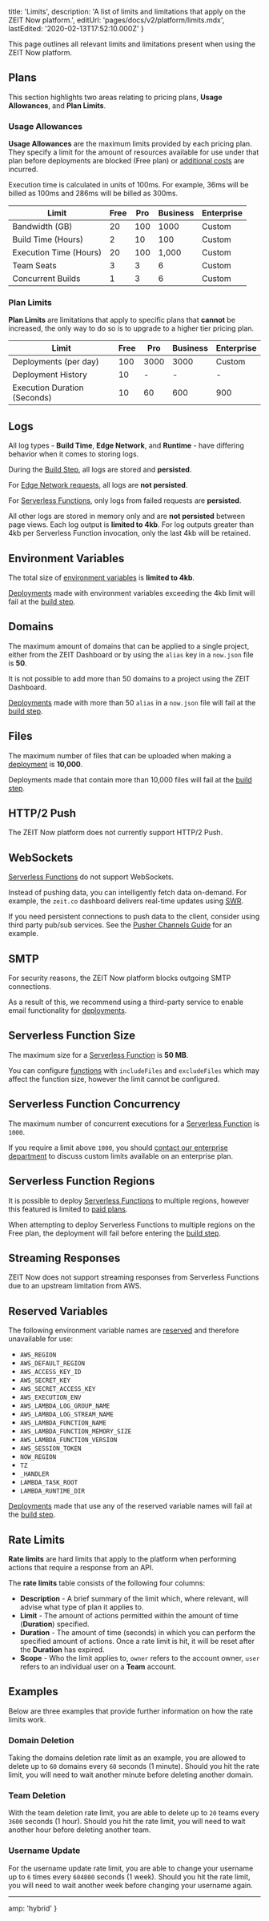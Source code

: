 
  title: 'Limits',
  description:
    'A list of limits and limitations that apply on the ZEIT Now platform.',
  editUrl: 'pages/docs/v2/platform/limits.mdx',
  lastEdited: '2020-02-13T17:52:10.000Z'
}

This page outlines all relevant limits and limitations present when using the ZEIT Now platform.

## Plans

This section highlights two areas relating to pricing plans, **Usage Allowances**, and **Plan Limits**.

### Usage Allowances

**Usage Allowances** are the maximum limits provided by each pricing plan. They specify a limit for the amount of resources available for use under that plan before deployments are blocked (Free plan) or [additional costs](/pricing) are incurred.

<Note>
  Execution time is calculated in units of 100ms. For example, 36ms will be
  billed as 100ms and 286ms will be billed as 300ms.
</Note>

<br />

| Limit                  | Free | Pro | Business | Enterprise |
| ---------------------- | ---- | --- | -------- | ---------- |
| Bandwidth (GB)         | 20   | 100 | 1000     | Custom     |
| Build Time (Hours)     | 2    | 10  | 100      | Custom     |
| Execution Time (Hours) | 20   | 100 | 1,000    | Custom     |
| Team Seats             | 3    | 3   | 6        | Custom     |
| Concurrent Builds      | 1    | 3   | 6        | Custom     |

### Plan Limits

**Plan Limits** are limitations that apply to specific plans that **cannot** be increased, the only way to do so is to upgrade to a higher tier pricing plan.

| Limit                        | Free | Pro  | Business | Enterprise |
| ---------------------------- | ---- | ---- | -------- | ---------- |
| Deployments (per day)        | 100  | 3000 | 3000     | Custom     |
| Deployment History           | 10   | -    | -        | -          |
| Execution Duration (Seconds) | 10   | 60   | 600      | 900        |

## Logs

All log types - **Build Time**, **Edge Network**, and **Runtime** - have differing behavior when it comes to storing logs.

During the [Build Step](/docs/v2/platform/glossary#build-step), all logs are stored and **persisted**.

For [Edge Network requests](/docs/v2/network/regions-and-providers#automatic-edge-cdn), all logs are **not persisted**.

For [Serverless Functions](/docs/v2/serverless-functions/introduction/), only logs from failed requests are **persisted**.

All other logs are stored in memory only and are **not persisted** between page views. Each log output is **limited to 4kb**. For log outputs greater than 4kb per Serverless Function invocation, only the last 4kb will be retained.

## Environment Variables

The total size of [environment variables](/docs/v2/serverless-functions/env-and-secrets/) is **limited to 4kb**.

[Deployments](/docs/v2/platform/deployments) made with environment variables exceeding the 4kb limit will fail at the [build step](/docs/v2/build-step/).

## Domains

The maximum amount of domains that can be applied to a single project, either from the ZEIT Dashboard or by using the `alias` key in a `now.json` file is **50**.

It is not possible to add more than 50 domains to a project using the ZEIT Dashboard.

[Deployments](/docs/v2/platform/deployments) made with more than 50 `alias` in a `now.json` file will fail at the [build step](/docs/v2/build-step/).

## Files

The maximum number of files that can be uploaded when making a [deployment](/docs/v2/platform/deployments) is **10,000**.

Deployments made that contain more than 10,000 files will fail at the [build step](/docs/v2/build-step/).

## HTTP/2 Push

The ZEIT Now platform does not currently support HTTP/2 Push.

## WebSockets

[Serverless Functions](/docs/v2/serverless-functions/introduction) do not support WebSockets.

Instead of pushing data, you can intelligently fetch data on-demand. For example, the `zeit.co` dashboard delivers real-time updates using [SWR](https://swr.now.sh).

If you need persistent connections to push data to the client, consider using third party pub/sub services. See the [Pusher Channels Guide](/guides/deploying-pusher-channels-with-zeit-now) for an example.

## SMTP

For security reasons, the ZEIT Now platform blocks outgoing SMTP connections.

As a result of this, we recommend using a third-party service to enable email functionality for [deployments](/docs/v2/platform/deployments).

## Serverless Function Size

The maximum size for a [Serverless Function](/docs/v2/serverless-functions/introduction) is **50 MB**.

You can configure [functions](/docs/configuration#project/functions) with `includeFiles` and `excludeFiles` which may affect the function size, however the limit cannot be configured.

## Serverless Function Concurrency

The maximum number of concurrent executions for a [Serverless Function](/docs/v2/serverless-functions/introduction/) is `1000`.

If you require a limit above `1000`, you should [contact our enterprise department](mailto:sales@zeit.co) to discuss custom limits available on an enterprise plan.

## Serverless Function Regions

It is possible to deploy [Serverless Functions](/docs/v2/serverless-functions/introduction/) to multiple regions, however this featured is limited to [paid plans](/pricing).

When attempting to deploy Serverless Functions to multiple regions on the Free plan, the deployment will fail before entering the [build step](/docs/v2/build-step/).

## Streaming Responses

ZEIT Now does not support streaming responses from Serverless Functions due to an upstream limitation from AWS.

## Reserved Variables

The following environment variable names are [reserved](https://docs.aws.amazon.com/lambda/latest/dg/lambda-runtimes.html#lambda-environment-variables) and therefore unavailable for use:

- `AWS_REGION`
- `AWS_DEFAULT_REGION`
- `AWS_ACCESS_KEY_ID`
- `AWS_SECRET_KEY`
- `AWS_SECRET_ACCESS_KEY`
- `AWS_EXECUTION_ENV`
- `AWS_LAMBDA_LOG_GROUP_NAME`
- `AWS_LAMBDA_LOG_STREAM_NAME`
- `AWS_LAMBDA_FUNCTION_NAME`
- `AWS_LAMBDA_FUNCTION_MEMORY_SIZE`
- `AWS_LAMBDA_FUNCTION_VERSION`
- `AWS_SESSION_TOKEN`
- `NOW_REGION`
- `TZ`
- `_HANDLER`
- `LAMBDA_TASK_ROOT`
- `LAMBDA_RUNTIME_DIR`

[Deployments](/docs/v2/platform/deployments) made that use any of the reserved variable names will fail at the [build step](/docs/v2/build-step/).

## Rate Limits

**Rate limits** are hard limits that apply to the platform when performing actions that require a response from an API.

The **rate limits** table consists of the following four columns:

- **Description** - A brief summary of the limit which, where relevant, will advise what type of plan it applies to.
- **Limit** - The amount of actions permitted within the amount of time (**Duration**) specified.
- **Duration** - The amount of time (seconds) in which you can perform the specified amount of actions. Once a rate limit is hit, it will be reset after the **Duration** has expired.
- **Scope** - Who the limit applies to, `owner` refers to the account owner, `user` refers to an individual user on a **Team** account.

## Examples

Below are three examples that provide further information on how the rate limits work.

### Domain Deletion

Taking the domains deletion rate limit as an example, you are allowed to delete up to `60` domains every `60` seconds (1 minute). Should you hit the rate limit, you will need to wait another minute before deleting another domain.

### Team Deletion

With the team deletion rate limit, you are able to delete up to `20` teams every `3600` seconds (1 hour). Should you hit the rate limit, you will need to wait another hour before deleting another team.

### Username Update

For the username update rate limit, you are able to change your username up to `6` times every `604800` seconds (1 week). Should you hit the rate limit, you will need to wait another week before changing your username again.

---

<Limits />


  amp: 'hybrid'
}
